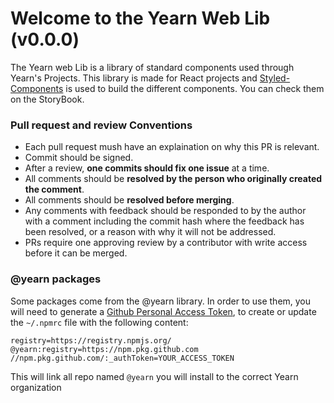
<Meta title="Introduction" />

# Welcome to the Yearn Web Lib (v0.0.0)

The Yearn web Lib is a library of standard components used through Yearn's Projects. This library is made for React projects and [Styled-Components](https://styled-components.com/) is used to build the different components. You can check them on the StoryBook.

### Pull request and review Conventions
- Each pull request mush have an explaination on why this PR is relevant.
- Commit should be signed.
- After a review, **one commits should fix one issue** at a time.
- All comments should be **resolved by the person who originally created the comment**.
- All comments should be **resolved before merging**.
- Any comments with feedback should be responded to by the author with a comment including the commit hash where the feedback has been resolved, or a reason with why it will not be addressed.
- PRs require one approving review by a contributor with write access before it can be merged.

### @yearn packages
Some packages come from the @yearn library.
In order to use them, you will need to generate a [Github Personal Access Token](https://docs.github.com/en/authentication/keeping-your-account-and-data-secure/creating-a-personal-access-token), to create or update the `~/.npmrc` file with the following content:
 ```
registry=https://registry.npmjs.org/
@yearn:registry=https://npm.pkg.github.com
//npm.pkg.github.com/:_authToken=YOUR_ACCESS_TOKEN
 ```
 This will link all repo named `@yearn` you will install to the correct Yearn organization
